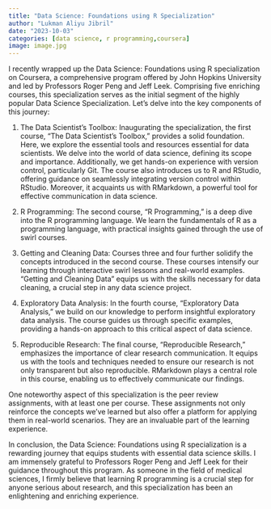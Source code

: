 ```yaml
---
title: "Data Science: Foundations using R Specialization"
author: "Lukman Aliyu Jibril"
date: "2023-10-03"
categories: [data science, r programming,coursera]
image: image.jpg
---
```


I recently wrapped up the Data Science: Foundations using R specialization on Coursera, a comprehensive program offered by John Hopkins University and led by Professors Roger Peng and Jeff Leek. Comprising five enriching courses, this specialization serves as the initial segment of the highly popular Data Science Specialization. Let's delve into the key components of this journey:

1. The Data Scientist's Toolbox: Inaugurating the specialization, the first course, "The Data Scientist's Toolbox," provides a solid foundation. Here, we explore the essential tools and resources essential for data scientists. We delve into the world of data science, defining its scope and importance. Additionally, we get hands-on experience with version control, particularly Git. The course also introduces us to R and RStudio, offering guidance on seamlessly integrating version control within RStudio. Moreover, it acquaints us with RMarkdown, a powerful tool for effective communication in data science.

2. R Programming: The second course, "R Programming," is a deep dive into the R programming language. We learn the fundamentals of R as a programming language, with practical insights gained through the use of swirl courses.

3. Getting and Cleaning Data: Courses three and four further solidify the concepts introduced in the second course. These courses intensify our learning through interactive swirl lessons and real-world examples. "Getting and Cleaning Data" equips us with the skills necessary for data cleaning, a crucial step in any data science project.

4. Exploratory Data Analysis: In the fourth course, "Exploratory Data Analysis," we build on our knowledge to perform insightful exploratory data analysis. The course guides us through specific examples, providing a hands-on approach to this critical aspect of data science.

5. Reproducible Research: The final course, "Reproducible Research," emphasizes the importance of clear research communication. It equips us with the tools and techniques needed to ensure our research is not only transparent but also reproducible. RMarkdown plays a central role in this course, enabling us to effectively communicate our findings.

One noteworthy aspect of this specialization is the peer review assignments, with at least one per course. These assignments not only reinforce the concepts we've learned but also offer a platform for applying them in real-world scenarios. They are an invaluable part of the learning experience.

In conclusion, the Data Science: Foundations using R specialization is a rewarding journey that equips students with essential data science skills. I am immensely grateful to Professors Roger Peng and Jeff Leek for their guidance throughout this program. As someone in the field of medical sciences, I firmly believe that learning R programming is a crucial step for anyone serious about research, and this specialization has been an enlightening and enriching experience.






